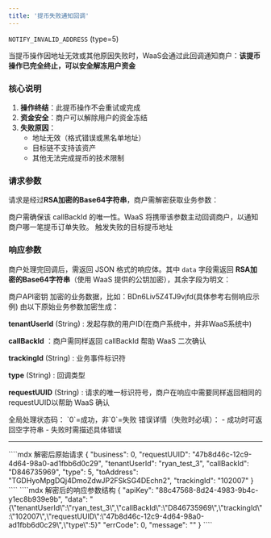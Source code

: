 ```yaml
---
title: '提币失败通知回调'
---
```


`NOTIFY_INVALID_ADDRESS` (type=5)

当提币操作因地址无效或其他原因失败时，WaaS会通过此回调通知商户：**该提币操作已完全终止，可以安全解冻用户资金**

### 核心说明
1. **操作终结**：此提币操作不会重试或完成
2. **资金安全**：商户可以解除用户的资金冻结
3. **失败原因**：
   - 地址无效（格式错误或黑名单地址）
   - 目标链不支持该资产
   - 其他无法完成提币的技术限制


### 请求参数
请求是经过**RSA加密的Base64字符串**，商户需解密获取业务参数：

<ResponseField name="提币失败请求参数" type="object">

<Expandable title="查看完整参数列表">

<ResponseField name="callBackId" type="String" required="是" example="D846735969">
商户需确保该 callBackId 的唯一性。WaaS 将携带该参数主动回调商户，以通知商户哪一笔提币订单失败。
</ResponseField>

<ResponseField name="toAddress" type="String" required="是" example="TGDHyoMpgDQj4DmoZdwJP2FSkSG4DEchn2">
触发失败的目标提币地址
</ResponseField>


</Expandable>
</ResponseField>

### 响应参数
商户处理完回调后，需返回 JSON 格式的响应体。其中 `data` 字段需返回 **RSA加密的Base64字符串**（使用 WaaS 提供的公钥加密），其余字段为明文：

<ResponseField name="提币回调响应参数" type="object">

<Expandable title="查看完整参数列表">

<ResponseField name="apiKey" type="String" required="是" example="88c47568-8d24-4983-9b4c-y1ec8b939e9b">
商户API密钥
</ResponseField>

<ResponseField name="data" type="String" required="是" example="BDn6Liv5Z4TJ9vjfdRiuq1gaQJuODth3zlC4...">
加密的业务数据，比如：BDn6Liv5Z4TJ9vjfd(具体参考右侧响应示例)
   由以下原始业务参数加密生成：

   **tenantUserId** (String) : 发起存款的用户ID(在商户系统中，并非WaaS系统中)

   **callBackId** ：商户需同样返回 callBackId 帮助 WaaS 二次确认

   **trackingId** (String) : 业务事件标识符

   **type** (String) : 回调类型

   **requestUUID** (String) : 请求的唯一标识符号，商户在响应中需要同样返回相同的requestUUID以帮助 WaaS 确认


</ResponseField>

<ResponseField name="errCode" type="Integer" required="是" example="0">
全局处理状态码：
`0`=成功，非`0`=失败
</ResponseField>

<ResponseField name="message" type="String" required="是" example="">
错误详情（失败时必填）：
- 成功时可返回空字符串
- 失败时需描述具体错误
</ResponseField>

</Expandable>

</ResponseField>


---

<RequestExample>
````mdx 解密后原始请求
{
  "business": 0,
  "requestUUID": "47b8d46c-12c9-4d64-98a0-ad1fbb6d0c29",
  "tenantUserId": "ryan_test_3",
  "callBackId": "D846735969",
  "type": 5,
  "toAddress": "TGDHyoMpgDQj4DmoZdwJP2FSkSG4DEchn2",
  "trackingId": "102007"
}
````
</RequestExample>


<ResponseExample>
````mdx 解密后的响应参数结构
{
  "apiKey": "88c47568-8d24-4983-9b4c-y1ec8b939e9b",
  "data": "{\"tenantUserId\":\"ryan_test_3\",\"callBackId\":\"D846735969\",\"trackingId\":\"102007\",\"requestUUID\":\"47b8d46c-12c9-4d64-98a0-ad1fbb6d0c29\",\"type\":5}"
  "errCode": 0,
  "message": ""
}
````
</ResponseExample>

